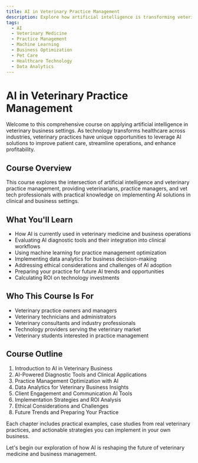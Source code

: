 ```yaml
---
title: AI in Veterinary Practice Management
description: Explore how artificial intelligence is transforming veterinary businesses, from diagnostic tools to practice management solutions that improve efficiency, patient outcomes, and profitability.
tags:
  - AI
  - Veterinary Medicine
  - Practice Management
  - Machine Learning
  - Business Optimization
  - Pet Care
  - Healthcare Technology
  - Data Analytics
---
```


# AI in Veterinary Practice Management

Welcome to this comprehensive course on applying artificial intelligence in veterinary business settings. As technology transforms healthcare across industries, veterinary practices have unique opportunities to leverage AI solutions to improve patient care, streamline operations, and enhance profitability.

## Course Overview

This course explores the intersection of artificial intelligence and veterinary practice management, providing veterinarians, practice managers, and vet tech professionals with practical knowledge on implementing AI solutions in clinical and business settings.

## What You'll Learn

- How AI is currently used in veterinary medicine and business operations
- Evaluating AI diagnostic tools and their integration into clinical workflows
- Using machine learning for practice management optimization
- Implementing data analytics for business decision-making
- Addressing ethical considerations and challenges of AI adoption
- Preparing your practice for future AI trends and opportunities
- Calculating ROI on technology investments

## Who This Course Is For

- Veterinary practice owners and managers
- Veterinary technicians and administrators
- Veterinary consultants and industry professionals 
- Technology providers serving the veterinary market
- Veterinary students interested in practice management

## Course Outline

1. Introduction to AI in Veterinary Business
2. AI-Powered Diagnostic Tools and Clinical Applications
3. Practice Management Optimization with AI
4. Data Analytics for Veterinary Business Insights
5. Client Engagement and Communication AI Tools
6. Implementation Strategies and ROI Analysis
7. Ethical Considerations and Challenges
8. Future Trends and Preparing Your Practice

Each chapter includes practical examples, case studies from real veterinary practices, and actionable strategies you can implement in your own business.

Let's begin our exploration of how AI is reshaping the future of veterinary medicine and business management.